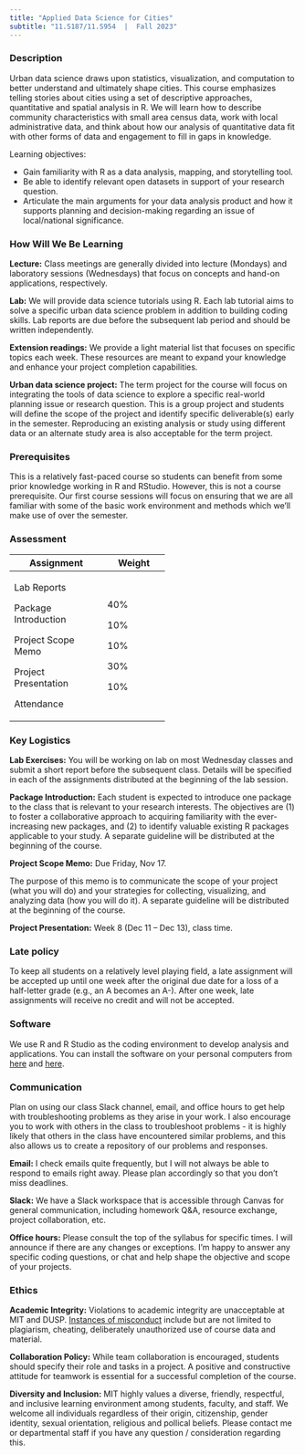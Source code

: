 ```yaml
---
title: "Applied Data Science for Cities"
subtitle: "11.S187/11.S954  |  Fall 2023"
---
```


### Description

Urban data science draws upon statistics, visualization, and computation to better understand and ultimately shape cities. This course emphasizes telling stories about cities using a set of descriptive approaches, quantitative and spatial analysis in R. We will learn how to describe community characteristics with small area census data, work with local administrative data, and think about how our analysis of quantitative data fit with other forms of data and engagement to fill in gaps in knowledge.

Learning objectives:

-   Gain familiarity with R as a data analysis, mapping, and storytelling tool.
-   Be able to identify relevant open datasets in support of your research question.
-   Articulate the main arguments for your data analysis product and how it supports planning and decision-making regarding an issue of local/national significance.

### How Will We Be Learning

**Lecture:** Class meetings are generally divided into lecture (Mondays) and laboratory sessions (Wednesdays) that focus on concepts and hand-on applications, respectively.

**Lab:** We will provide data science tutorials using R. Each lab tutorial aims to solve a specific urban data science problem in addition to building coding skills. Lab reports are due before the subsequent lab period and should be written independently.

**Extension readings:** We provide a light material list that focuses on specific topics each week. These resources are meant to expand your knowledge and enhance your project completion capabilities.

**Urban data science project:** The term project for the course will focus on integrating the tools of data science to explore a specific real-world planning issue or research question. This is a group project and students will define the scope of the project and identify specific deliverable(s) early in the semester. Reproducing an existing analysis or study using different data or an alternate study area is also acceptable for the term project.

### Prerequisites

This is a relatively fast-paced course so students can benefit from some prior knowledge working in R and RStudio. However, this is not a course prerequisite. Our first course sessions will focus on ensuring that we are all familiar with some of the basic work environment and methods which we'll make use of over the semester.

### Assessment

+----------------------+---------------+
| Assignment           | Weight        |
+======================+===============+
| Lab Reports          | 40%           |
|                      |               |
| Package Introduction | 10%           |
|                      |               |
| Project Scope Memo   | 10%           |
|                      |               |
| Project Presentation | 30%           |
|                      |               |
| Attendance           | 10%           |
+----------------------+---------------+

### Key Logistics

**Lab Exercises:** You will be working on lab on most Wednesday classes and submit a short report before the subsequent class. Details will be specified in each of the assignments distributed at the beginning of the lab session.

**Package Introduction:** Each student is expected to introduce one package to the class that is relevant to your research interests. The objectives are (1) to foster a collaborative approach to acquiring familiarity with the ever-increasing new packages, and (2) to identify valuable existing R packages applicable to your study. A separate guideline will be distributed at the beginning of the course.

**Project Scope Memo:** Due Friday, Nov 17.

The purpose of this memo is to communicate the scope of your project (what you will do) and your strategies for collecting, visualizing, and analyzing data (how you will do it). A separate guideline will be distributed at the beginning of the course.

**Project Presentation:** Week 8 (Dec 11 -- Dec 13), class time.

### Late policy

To keep all students on a relatively level playing field, a late assignment will be accepted up until one week after the original due date for a loss of a half-letter grade (e.g., an A becomes an A-). After one week, late assignments will receive no credit and will not be accepted.

### Software

We use R and R Studio as the coding environment to develop analysis and applications. You can install the software on your personal computers from [here](https://cran.r-project.org/bin/windows/base/) and [here](https://rstudio.com/products/rstudio/download/).

### Communication

Plan on using our class Slack channel, email, and office hours to get help with troubleshooting problems as they arise in your work. I also encourage you to work with others in the class to troubleshoot problems - it is highly likely that others in the class have encountered similar problems, and this also allows us to create a repository of our problems and responses.

**Email:** I check emails quite frequently, but I will not always be able to respond to emails right away. Please plan accordingly so that you don't miss deadlines.

**Slack:** We have a Slack workspace that is accessible through Canvas for general communication, including homework Q&A, resource exchange, project collaboration, etc.

**Office hours:** Please consult the top of the syllabus for specific times. I will announce if there are any changes or exceptions. I'm happy to answer any specific coding questions, or chat and help shape the objective and scope of your projects.

### Ethics

**Academic Integrity:** Violations to academic integrity are unacceptable at MIT and DUSP. [Instances of misconduct](http://integrity.mit.edu/) include but are not limited to plagiarism, cheating, deliberately unauthorized use of course data and material.

**Collaboration Policy:** While team collaboration is encouraged, students should specify their role and tasks in a project. A positive and constructive attitude for teamwork is essential for a successful completion of the course.

**Diversity and Inclusion:** MIT highly values a diverse, friendly, respectful, and inclusive learning environment among students, faculty, and staff. We welcome all individuals regardless of their origin, citizenship, gender identity, sexual orientation, religious and pollical beliefs. Please contact me or departmental staff if you have any question / consideration regarding this.



